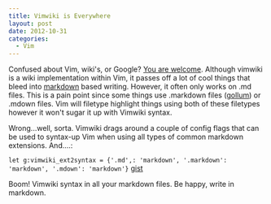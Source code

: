 ```yaml
---
title: Vimwiki is Everywhere
layout: post
date: 2012-10-31
categories:
  - Vim
---
```


Confused about Vim, wiki's, or Google? [You are welcome][1]. Although
vimwiki is a wiki implementation within Vim, it passes off a lot of cool
things that bleed into [markdown][2] based writing. However, it often
only works on .md files. This is a pain point since some things use
.markdown files ([gollum][3]) or .mdown files. Vim will filetype highlight
things using both of these filetypes however it won't sugar it up with
Vimwiki syntax.

Wrong...well, sorta. Vimwiki drags around a couple of config flags that
can be used to syntax-up Vim when using all types of common markdown
extensions. And....:

`let g:vimwiki_ext2syntax = {'.md',: 'markdown', '.markdown':
'markdown', '.mdown': 'markdown'}`
[gist][4]

Boom! Vimwiki syntax in all your markdown files. Be happy, write in
markdown.

[1]: https://code.google.com/p/vimwiki/
[2]: http://daringfireball.net/projects/markdown/syntax
[3]: https://www.ohloh.net/p/gollum-wiki
[4]: https://gist.github.com/3989510
